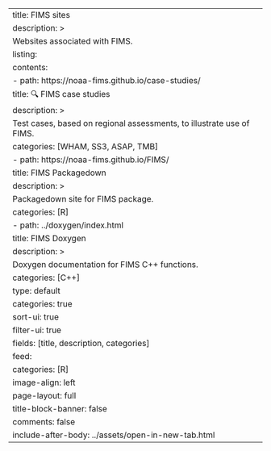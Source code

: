 ---
title: FIMS sites
description: >
  Websites associated with FIMS.
listing:
  contents:
    - path: https://noaa-fims.github.io/case-studies/
      title: 🔍 FIMS case studies
      description: >
        Test cases, based on regional assessments, to illustrate use of FIMS.
      categories: [WHAM, SS3, ASAP, TMB]
    - path: https://noaa-fims.github.io/FIMS/
      title: FIMS Packagedown
      description: >
        Packagedown site for FIMS package.
      categories: [R]
    - path: ../doxygen/index.html
      title: FIMS Doxygen
      description: >
        Doxygen documentation for FIMS C++ functions.
      categories: [C++]
  type: default
  categories: true
  sort-ui: true
  filter-ui: true
  fields: [title, description, categories]
  feed:
    categories: [R]
  image-align: left
page-layout: full
title-block-banner: false
comments: false
include-after-body: ../assets/open-in-new-tab.html
---